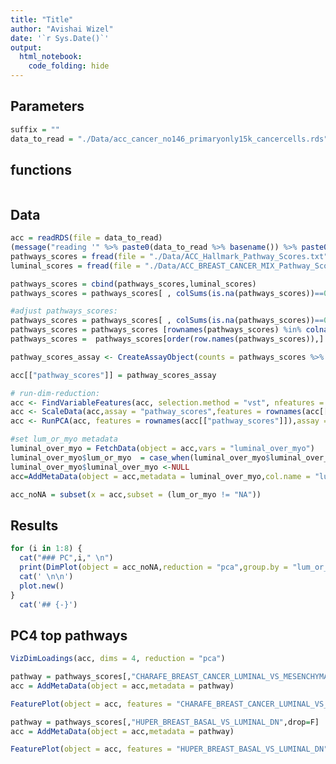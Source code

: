 ```yaml
---
title: "Title"
author: "Avishai Wizel"
date: '`r Sys.Date()`'
output: 
  html_notebook: 
    code_folding: hide
---
```


## Parameters

```r
suffix = ""
data_to_read = "./Data/acc_cancer_no146_primaryonly15k_cancercells.rds"
```


## functions

```r
```

## Data

```r
acc = readRDS(file = data_to_read)
(message("reading '" %>% paste0(data_to_read %>% basename()) %>% paste0("'")))
pathways_scores = fread(file = "./Data/ACC_Hallmark_Pathway_Scores.txt",sep = ",") %>% as.matrix(rownames=1) %>% t() %>%  as.data.frame()
luminal_scores = fread(file = "./Data/ACC_BREAST_CANCER_MIX_Pathway_Scores.txt",sep = ",") %>% as.matrix(rownames=1) %>% t() %>%  as.data.frame()

```

```r
pathways_scores = cbind(pathways_scores,luminal_scores)
pathways_scores = pathways_scores[ , colSums(is.na(pathways_scores))==0] #remove cols with NA
```

```r
#adjust pathways_scores:
pathways_scores = pathways_scores[ , colSums(is.na(pathways_scores))==0] #remove cols with NA
pathways_scores = pathways_scores [rownames(pathways_scores) %in% colnames(acc),] #remove cells not in dataset
pathways_scores =  pathways_scores[order(row.names(pathways_scores)),] #order cells like dataset
```

```r
pathway_scores_assay <- CreateAssayObject(counts = pathways_scores %>% t()) #create an assay
```

```r
acc[["pathway_scores"]] = pathway_scores_assay
```

```r
# run-dim-reduction:
acc <- FindVariableFeatures(acc, selection.method = "vst", nfeatures = 1000,assay = "pathway_scores")
acc <- ScaleData(acc,assay = "pathway_scores",features = rownames(acc[["pathway_scores"]]))
acc <- RunPCA(acc, features = rownames(acc[["pathway_scores"]]),assay = "pathway_scores")
```

```r
#set lum_or_myo metadata
luminal_over_myo = FetchData(object = acc,vars = "luminal_over_myo")
luminal_over_myo$lum_or_myo  = case_when(luminal_over_myo$luminal_over_myo >1~"lum",luminal_over_myo$luminal_over_myo <(-1)~"myo",TRUE~"NA")
luminal_over_myo$luminal_over_myo <-NULL
acc=AddMetaData(object = acc,metadata = luminal_over_myo,col.name = "lum_or_myo")
```


```r
acc_noNA = subset(x = acc,subset = (lum_or_myo != "NA"))
```


## Results {.tabset}
```r
for (i in 1:8) {
  cat("### PC",i," \n")
  print(DimPlot(object = acc_noNA,reduction = "pca",group.by = "lum_or_myo",dims = c(1,i)))
  cat(' \n\n')
  plot.new()
}
  cat('## {-}') 

```


## PC4 top pathways
```r
VizDimLoadings(acc, dims = 4, reduction = "pca")
```

```r
pathway = pathways_scores[,"CHARAFE_BREAST_CANCER_LUMINAL_VS_MESENCHYMAL_DN",drop=F]
acc = AddMetaData(object = acc,metadata = pathway)
```

```r
FeaturePlot(object = acc, features = "CHARAFE_BREAST_CANCER_LUMINAL_VS_MESENCHYMAL_DN",max.cutoff = 0.3)
```

```r
pathway = pathways_scores[,"HUPER_BREAST_BASAL_VS_LUMINAL_DN",drop=F]
acc = AddMetaData(object = acc,metadata = pathway)
```

```r
FeaturePlot(object = acc, features = "HUPER_BREAST_BASAL_VS_LUMINAL_DN")
```